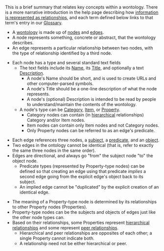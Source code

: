 <!-- Copyright (c)  2009  Glen E. Ivey
     Permission is granted to copy, distribute and/or modify this document
     under the terms of the GNU Free Documentation License, Version 1.3;
     with no Invariant Sections, no Front-Cover Texts, and no Back-Cover Texts.
     A copy of the license is in the file COPYING.DOCUMENTATION
  -->


<!-- ads: "Information Architecture with Ontologies" -->
This is a brief summary that relates key concepts within a wontology.  There is a more narrative introduction in the help page describing how [[WmHelp:InformationAsRelationships|information is represented as relationships]], and each term defined below links to that term's entry in our [[WmHelp:GlossaryAtoO|Glossary]].

* A [[WmHelp:GlossaryPtoZ#anchor_Wontology|wontology]] is made up of [[WmHelp:GlossaryAtoO#anchor_Node|nodes]] and [[WmHelp:GlossaryAtoO#anchor_Edge|edges]].
* A node represents something, concrete or abstract, that the wontology describes.
* An edge represents a particular relationship between two nodes, with the type of relationship identified by a third node.

* Each node has a type and several standard text fields
** The text fields include its [[WmHelp:GlossaryAtoO#anchor_Name|Name]], its [[WmHelp:GlossaryPtoZ#anchor_Title|Title]], and optionally a text [[WmHelp:GlossaryAtoO#anchor_Description|Description]].
*** A node's Name should be short, and is used to create URLs and other computer-parsed symbols.
*** A node's Title should be a one-line description of what the node represents.
*** A node's (optional) Description is intended to be read by people to understand/maintain the contents of the wontology.
** A node's type can be [[#WmHelp:GlossaryAtoO#anchor_Category|Category]],  [[#WmHelp:GlossaryAtoO#anchor_Item|Item]], or [[#WmHelp:GlossaryPtoZ#anchor_Property|Property]].
*** Category nodes can contain (in [[#WmHelp:GlossaryAtoO#anchor_Hierarchical|hierarchical]] relationships) Category and/or Item nodes.
*** Item nodes can contain only Item nodes and not Category nodes.
*** Only Property nodes can be referred to as an edge's predicate.

* Each edge references three nodes, a [[WmHelp:GlossaryPtoZ#anchor_Subject|subject]], a [[WmHelp:GlossaryPtoZ#anchor_Predicate|predicate]], and an [[WmHelp:GlossaryAtoO#anchor_Object|object]].
* Two edges in the ontology cannot be identical (that is, refer to exactly the same three nodes in the same order).
* Edges are directional, and always go "from" the subject node "to" the object node.
** Predicate types (represented by Property-type nodes) can be defined so that creating an edge using that predicate ''implies'' a second edge going from the explicit edge's object back to its subject.
** An implied edge cannot be "duplicated" by the explicit creation of an identical edge.

* The meaning of a Property-type node is determined by its relationships to other Property nodes (Properties).
* Property-type nodes can be the subjects and objects of edges just like the other node types can.
* Based on their relationships, some Properties represent [[WmHelp:GlossaryAtoO#anchor_Hierarchical|hierarchical relationships]] and some represent [[WmHelp:GlossaryPtoZ#anchor_Peer|peer relationships]].
** Hierarchical and peer relationships are opposites of each other; a single Property cannot indicate both.
** A relationship need not be either hierarchical or peer.

